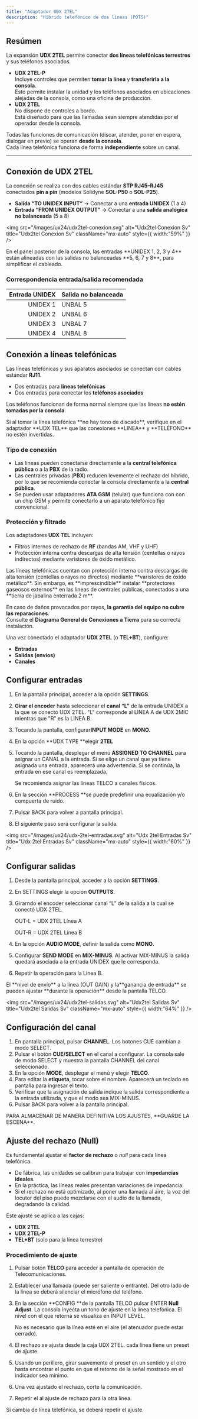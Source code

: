 ```yaml
---
title: "Adaptador UDX 2TEL"
description: "Híbrido telefónico de dos líneas (POTS)"
---
```


## Resúmen

La expansión **UDX 2TEL** permite conectar **dos líneas telefónicas terrestres** y sus teléfonos asociados.

- **UDX 2TEL-P**\
  Incluye controles que permiten **tomar la línea** y **transferirla a la consola**.\
  Esto permite instalar la unidad y los teléfonos asociados en ubicaciones alejadas de la consola, como una oficina de producción.
- **UDX 2TEL**\
  No dispone de controles a bordo.\
  Está diseñado para que las llamadas sean siempre atendidas por el operador desde la consola.

Todas las funciones de comunicación (discar, atender, poner en espera, dialogar en previo) se operan **desde la consola**.\
Cada línea telefónica funciona de forma **independiente** sobre un canal.

---

## Conexión de UDX 2TEL

La conexión se realiza con dos cables estándar **STP RJ45–RJ45** conectados **pin a pin** (modelos Solidyne **SOL-P50** o **SOL-P25**).

- **Salida “TO UNIDEX INPUT”** → Conectar a una **entrada UNIDEX** (1 a 4)
- **Entrada “FROM UNIDEX OUTPUT”** → Conectar a una **salida analógica no balanceada** (5 a 8)

<img
  src="/images/ux24/udx2tel-conexion.svg"
  alt="Udx2tel Conexion Sv"
  title="Udx2tel Conexion Sv"
  className="mx-auto"
  style={{ width:"59%" }}
/>

<Tip>
  En el panel posterior de la consola, las entradas **UNIDEX 1, 2, 3 y 4** están alineadas con las salidas no balanceadas **5, 6, 7 y 8**, para simplificar el cableado.
</Tip>

### Correspondencia entrada/salida recomendada

| Entrada UNIDEX | Salida no balanceada |
| -------------: | -------------------- |
| UNIDEX 1       | UNBAL 5              |
| UNIDEX 2       | UNBAL 6              |
| UNIDEX 3       | UNBAL 7              |
| UNIDEX 4       | UNBAL 8              |

## Conexión a líneas telefónicas

Las líneas telefónicas y sus aparatos asociados se conectan con cables estándar **RJ11**.

- Dos entradas para **líneas telefónicas**
- Dos entradas para conectar los **teléfonos asociados**

Los teléfonos funcionan de forma normal siempre que las líneas **no estén tomadas por la consola**.

<Warning>
  Si al tomar la línea telefónica **no hay tono de discado**, verifique en el adaptador **UDX TEL** que las conexiones **LINEA** y **TELÉFONO** no estén invertidas.
</Warning>

### Tipo de conexión

- Las líneas pueden conectarse directamente a la **central telefónica pública** o a la **PBX** de la radio.
- Las centrales privadas (**PBX**) reducen levemente el rechazo del híbrido, por lo que se recomienda conectar la consola directamente a la **central pública**.
- Se pueden usar adaptadores **ATA GSM** (telular) que funciona con con un chip GSM y permite conectarlo a un aparato telefónico fijo convencional.

### Protección y filtrado

Los adaptadores **UDX TEL** incluyen:

- Filtros internos de rechazo de **RF** (bandas AM, VHF y UHF)
- Protección interna contra descargas de alta tensión (centellas o rayos indirectos) mediante varistores de óxido metálico.

<Danger>
  Las líneas telefónicas cuentan con protección interna contra descargas de alta tensión (centellas o rayos no directos) mediante **varistores de óxido metálico**. Sin embargo, es **imprescindible** instalar **protectores gaseosos externos** en las líneas de centrales públicas, conectados a una **tierra de jabalina enterrada 2 m**.

  En caso de daños provocados por rayos, **la garantía del equipo no cubre las reparaciones**.\
  Consulte el **Diagrama General de Conexiones a Tierra** para su correcta instalación.
</Danger>

Una vez conectado el adaptador **UDX 2TEL** (o **TEL\+BT**), configure:

- **Entradas**
- **Salidas (envíos)**
- **Canales**

## Configurar entradas

1. En la pantalla principal, acceder a la opción **SETTINGS**.
2. **Girar el encoder** hasta seleccionar el **canal “L”** de la entrada UNIDEX a la que se conectó UDX  2TEL. "L" corresponde al LINEA A de UDX 2MIC mientras que "R" es la LINEA B.
3. Tocando la pantalla, configurar**INPUT MODE**  en  **MONO.**
4. En la opción \*\*UDX TYPE \*\*elegir **2TEL**
5. Tocando la pantalla, desplegar el menú **ASSIGNED TO CHANNEL** para asignar un CANAL a la entrada. Si se elige un canal que ya tiene asignada una entrada, aparecerá una advertencia. Si se continúa, la entrada en ese canal es reemplazada.

   <Warning>
     Se recomienda asignar las líneas TELCO a canales físicos.
   </Warning>
6. En la sección \*\*PROCESS \*\*se puede predefinir una ecualización y/o compuerta de ruido.
7. Pulsar BACK para volver a pantalla principal.
8. El siguiente paso será configurar la salida.

<img
  src="/images/ux24/udx-2tel-entradas.svg"
  alt="Udx 2tel Entradas Sv"
  title="Udx 2tel Entradas Sv"
  className="mx-auto"
  style={{ width:"60%" }}
/>

## Configurar salidas

1. Desde la pantalla principal, acceder a la opción **SETTINGS**.
2. En SETTINGS elegir la opción **OUTPUTS**.
3. Girarndo el encoder seleccionar canal “L” de la salida a la cual se conectó UDX 2TEL.

   OUT-L =  UDX 2TEL Línea A

   OUT-R =  UDX 2TEL  Línea B
4. En la opción **AUDIO MODE**, definir la salida como **MONO**.
5. Configurar **SEND MODE** en **MIX-MINUS**. Al activar MIX-MINUS la salida quedará asociada a la entrada UNIDEX que le corresponda.
6. Repetir la operación para la Línea B.

<Tip>
  El **nivel de envío** a la línea (OUT GAIN) y la**ganancia de entrada**  se pueden ajustar **durante la operación** desde la pantalla TELCO.
</Tip>

<img
  src="/images/ux24/udx2tel-salidas.svg"
  alt="Udx2tel Salidas Sv"
  title="Udx2tel Salidas Sv"
  className="mx-auto"
  style={{ width:"64%" }}
/>

## Configuración del canal

1. En pantalla principal, pulsar **CHANNEL**. Los botones CUE cambian a modo SELECT.
2. Pulsar el botón **CUE/SELECT** en el canal a configurar. La consola sale de modo SELECT y muestra la pantalla CHANNEL del canal seleccionado.
3. En la opción **MODE**, desplegar el menú y elegir **TELCO**.
4. Para editar la **etiqueta**, tocar sobre el nombre. Aparecerá un teclado en pantalla para ingresar el texto.
5. Verificar que la asignación de salida indique la salida correspondiente a la entrada utilizada, y que el modo sea MIX-MINUS.
6. Pulsar BACK para volver a la pantalla principal.

<Warning>
  PARA ALMACENAR DE MANERA DEFINITIVA LOS AJUSTES, **GUARDE LA ESCENA**.
</Warning>

## Ajuste del rechazo (Null)

Es fundamental ajustar el **factor de rechazo** o _null_ para cada línea telefónica.

- De fábrica, las unidades se calibran para trabajar con **impedancias ideales**.
- En la práctica, las líneas reales presentan variaciones de impedancia.
- Si el rechazo no está optimizado, al poner una llamada al aire, la voz del locutor del piso puede mezclarse con el audio de la llamada, degradando la calidad.

Este ajuste se aplica a las cajas:

- **UDX 2TEL**
- **UDX 2TEL-P**
- **TEL\+BT** (solo para la línea terrestre)

### Procedimiento de ajuste

1. Pulsar botón **TELCO** para acceder a pantalla de operación de Telecomunicaciones.
2. Establecer una llamada (puede ser saliente o entrante). Del otro lado de la línea se deberá silenciar el micrófono del teléfono.
3. En la sección \*\*CONFIG \*\*de la pantalla TELCO pulsar ENTER **Null Adjust**. La consola inyecta un tono de ajuste en la línea telefónica. El nivel con el que retorna se visualiza en INPUT LEVEL.

   No es necesario que la línea esté en el aire (el atenuador puede estar cerrado).
4. El rechazo se ajusta desde la caja UDX 2TEL. cada línea tiene un preset de ajuste.
5. Usando un perillero, girar suavemente el preset en un sentido y el otro hasta encontrar el punto en que el retorno de la señal mostrado en el indicador sea mínimo.
6. Una vez ajustado el rechazo, corte la comunicación.
7. Repetir el al ajuste de rechazo para la otra línea.

<Note>
  Si cambia de línea telefónica, se deberá repetir el ajuste.
</Note>